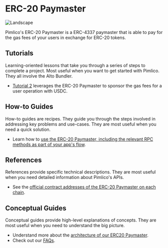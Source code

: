 # ERC-20 Paymaster

![Landscape](/erc20paymaster.png)

Pimlico's ERC-20 Paymaster is a ERC-4337 paymaster that is able to pay for the gas fees of your users in exchange for ERC-20 tokens.

## Tutorials

Learning-oriented lessons that take you through a series of steps to complete a project. Most useful when you want to get started with Pimlico. They all involve the Alto Bundler.

- [Tutorial 2](/permissionless/tutorial/tutorial-2) leverages the ERC-20 Paymaster to sponsor the gas fees for a user operation with USDC.

## How-to Guides

How-to guides are recipes. They guide you through the steps involved in addressing key problems and use-cases. They are most useful when you need a quick solution.

- Learn how to [use the ERC-20 Paymaster, including the relevant RPC methods as part of your app's flow](/references/paymaster/erc20-paymaster/how-to/use-paymaster).

## References

References provide specific technical descriptions. They are most useful when you need detailed information about Pimlico's APIs.

- See the [official contract addresses of the ERC-20 Paymaster on each chain](/references/paymaster/erc20-paymaster/contract-addresses).

## Conceptual Guides

Conceptual guides provide high-level explanations of concepts. They are most useful when you need to understand the big picture.

- Understand more about the [architecture of our ERC20 Paymaster](/references/paymaster/erc20-paymaster/architecture).
- Check out our [FAQs](/references/paymaster/erc20-paymaster/faqs).
